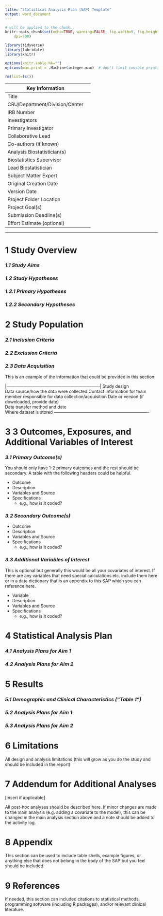 ```yaml
---
title: "Statistical Analysis Plan (SAP) Template"
output: word_document
---
```


```r
# will be applied to the chunk.
knitr::opts_chunk$set(echo=TRUE, warning=FALSE, fig.width=5, fig.height=5,
    dpi=300)

library(tidyverse)
library(lubridate)
library(knitr)

options(knitr.kable.NA="")
options(max.print = .Machine$integer.max)  # don't limit console printing

rm(list=ls())
```

|Key Information| |
|----------------------------|--------------------------------|
|Title| |                                               
|CRU/Department/Division/Center| |                              
|IRB Number| |                                    
|Investigators| |                                                    
|Primary Investigator| |                                          
|Collaborative Lead| |                                       
|Co-authors (if known) | |                                            
|Analysis Biostatistician(s)| |                                  
|Biostatistics Supervisor| |                                 
|Lead Biostatistician| |                                       
|Subject Matter Expert| |                                           
|Original Creation Date| |                                          
|Version Date| |                                         
|Project Folder Location| |                                         
|Project Goal(s)|  |                                       
|Submission Deadline(s)| |                                            
|Effort Estimate (optional)| |
---------------------------------------------------------------



# 1 Study Overview


### *1.1 Study Aims* 

### *1.2 Study Hypotheses*

### *1.2.1 Primary Hypotheses*

### *1.2.2 Secondary Hypotheses*


# 2 Study Population

### *2.1 Inclusion Criteria*

### *2.2 Exclusion Criteria*

### *2.3 Data Acquisition*

This is an example of the information that could be provided in this section:

|------------------------------------------------------------------|
Study design	
Data source/how the data were collected	
Contact information for team member responsible for data collection/acquisition	
Date or version (if downloaded, provide date)	
Data transfer method and date	
Where dataset is stored	
-------------------------------------------------------------------



# 3 3	Outcomes, Exposures, and Additional Variables of Interest


### *3.1 Primary Outcome(s)*

You should only have 1-2 primary outcomes and the rest should be secondary. A table with the following headers could be helpful.

* Outcome
* Description
* Variables and Source 
* Specifications
  - e.g., how is it coded?


### *3.2 Secondary Outcome(s)*

* Outcome
* Description
* Variables and Source 
* Specifications
  - e.g., how is it coded?

### *3.3 Additional Variables of Interest*

This is optional but generally this would be all your covariates of interest. If there are any variables that need special calculations etc. include them here or in a data dictionary that is an appendix to this SAP which you can reference here. 

* Variable
* Description
* Variables and Source 
* Specifications
  - e.g., how is it coded?

# 4	Statistical Analysis Plan

### *4.1 Analysis Plans for Aim 1*

### *4.2 Analysis Plans for Aim 2*


# 5 Results

### *5.1 Demographic and Clinical Characteristics ("Table 1")*

### *5.2 Analysis Plans for Aim 1*

### *5.3 Analysis Plans for Aim 2*


# 6 Limitations

All design and analysis limitations (this will grow as you do the study and should be included in the report)


# 7 Addendum for Additional Analyses

[insert if applicable]

All post-hoc analyses should be described here. If minor changes are made to the main analysis (e.g. adding a covariate to the model), this can be changed in the main analysis section above and a note should be added to the activity log. 


# 8	Appendix

This section can be used to include table shells, example figures, or anything else that does not belong in the body of the SAP but you feel should be included.


# 9	References

If needed, this section can included citations to statistical methods, programming software (including R packages), and/or relevant clinical literature.







